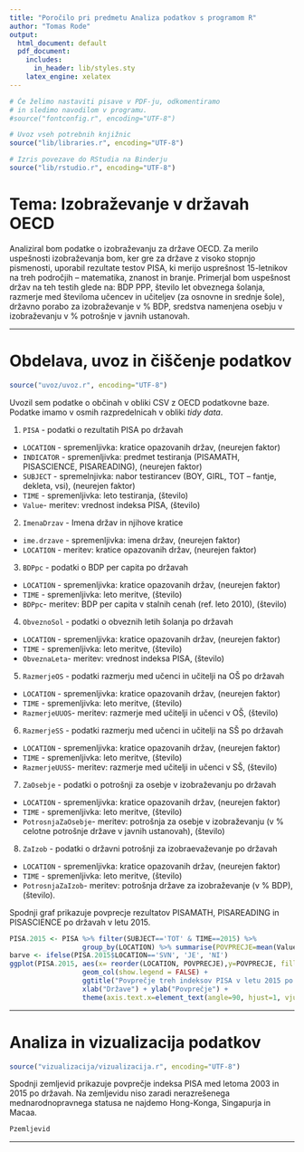 ```yaml
---
title: "Poročilo pri predmetu Analiza podatkov s programom R"
author: "Tomas Rode"
output:
  html_document: default
  pdf_document:
    includes:
      in_header: lib/styles.sty
    latex_engine: xelatex
---
```


```r
# Če želimo nastaviti pisave v PDF-ju, odkomentiramo
# in sledimo navodilom v programu.
#source("fontconfig.r", encoding="UTF-8")

# Uvoz vseh potrebnih knjižnic
source("lib/libraries.r", encoding="UTF-8")
```

```r
# Izris povezave do RStudia na Binderju
source("lib/rstudio.r", encoding="UTF-8")
```

# Tema: Izobraževanje v državah OECD

Analiziral bom podatke o izobraževanju za države OECD. Za merilo uspešnosti izobraževanja bom, ker gre za države z visoko stopnjo pismenosti, uporabil rezultate testov PISA, ki merijo usprešnost 15-letnikov na treh področjih -- matematika, znanost in branje. Primerjal bom uspešnost držav na teh testih glede na: BDP PPP, število let obveznega šolanja, razmerje med številoma učencev in učiteljev (za osnovne in srednje šole), državno porabo za izobraževanje v % BDP, sredstva namenjena osebju v izobraževanju v % potrošnje v javnih ustanovah.


***

# Obdelava, uvoz in čiščenje podatkov

```r
source("uvoz/uvoz.r", encoding="UTF-8")
```

Uvozil sem podatke o občinah v obliki CSV z OECD podatkovne baze.
Podatke imamo v osmih razpredelnicah v obliki *tidy data*.

1. `PISA` - podatki o rezultatih PISA po državah
  - `LOCATION` - spremenljivka: kratice opazovanih držav, (neurejen faktor)
  - `INDICATOR` - spremenljivka: predmet testiranja (PISAMATH, PISASCIENCE, PISAREADING), (neurejen faktor) 
  - `SUBJECT` - spremelnjivka: nabor testirancev (BOY, GIRL, TOT -- fantje, dekleta, vsi), (neurejen faktor)
  - `TIME` - spremenljivka: leto testiranja, (število)
  - `Value`- meritev: vrednost indeksa PISA, (število)
  
2. `ImenaDrzav` - Imena držav in njihove kratice
  - `ime.drzave` - spremenljivka: imena držav, (neurejen faktor)
  - `LOCATION` - meritev: kratice opazovanih držav, (neurejen faktor)

3. `BDPpc` - podatki o BDP per capita po državah
  - `LOCATION` - spremenljivka: kratice opazovanih držav, (neurejen faktor)
  - `TIME` - spremenljivka: leto meritve, (število)
  - `BDPpc`- meritev: BDP per capita v stalnih cenah (ref. leto 2010), (število)
  
4. `ObveznoSol` - podatki o obveznih letih šolanja po državah
  - `LOCATION` - spremenljivka: kratice opazovanih držav, (neurejen faktor)
  - `TIME` - spremenljivka: leto meritve, (število)
  - `ObveznaLeta`- meritev: vrednost indeksa PISA, (število)

5. `RazmerjeOS` - podatki razmerju med učenci in učitelji na OŠ po državah
  - `LOCATION` - spremenljivka: kratice opazovanih držav, (neurejen faktor)
  - `TIME` - spremenljivka: leto meritve, (število)
  - `RazmerjeUUOS`- meritev: razmerje med učitelji in učenci v OŠ, (število)
  
6. `RazmerjeSS` - podatki razmerju med učenci in učitelji na SŠ po državah
  - `LOCATION` - spremenljivka: kratice opazovanih držav, (neurejen faktor)
  - `TIME` - spremenljivka: leto meritve, (število)
  - `RazmerjeUUSS`- meritev: razmerje med učitelji in učenci v SŠ, (število)
  
7. `ZaOsebje` - podatki o potrošnji za osebje v izobraževanju po državah
  - `LOCATION` - spremenljivka: kratice opazovanih držav, (neurejen faktor)
  - `TIME` - spremenljivka: leto meritve, (število)
  - `PotrosnjaZaOsebje`- meritev: potrošnja za osebje v izobraževanju (v % celotne potrošnje države v javnih ustanovah), (število)
  
8. `ZaIzob` - podatki o državni potrošnji za izobraevaževanje po državah
  - `LOCATION` - spremenljivka: kratice opazovanih držav, (neurejen faktor)
  - `TIME` - spremenljivka: leto meritve, (število)
  - `PotrosnjaZaIzob`- meritev: potrošnja države za izobraževanje (v % BDP), (število).


Spodnji graf prikazuje povprecje rezultatov PISAMATH, PISAREADING in PISASCIENCE po državah v letu 2015.

```r
PISA.2015 <- PISA %>% filter(SUBJECT=='TOT' & TIME==2015) %>% 
                  group_by(LOCATION) %>% summarise(POVPRECJE=mean(Value))
barve <- ifelse(PISA.2015$LOCATION=='SVN', 'JE', 'NI')
ggplot(PISA.2015, aes(x= reorder(LOCATION, POVPRECJE),y=POVPRECJE, fill = barve)) +
                  geom_col(show.legend = FALSE) + 
                  ggtitle("Povprečje treh indeksov PISA v letu 2015 po državah") + 
                  xlab("Države") + ylab("Povprečje") + 
                  theme(axis.text.x=element_text(angle=90, hjust=1, vjust=0.5))
```

***

# Analiza in vizualizacija podatkov

```r
source("vizualizacija/vizualizacija.r", encoding="UTF-8")
```

Spodnji zemljevid prikazuje povprečje indeksa PISA med letoma 2003 in 2015 po državah. Na zemljevidu niso zaradi nerazrešenega mednarodnopravnega statusa ne najdemo Hong-Konga, Singapurja in Macaa.

```r
Pzemljevid
```

***